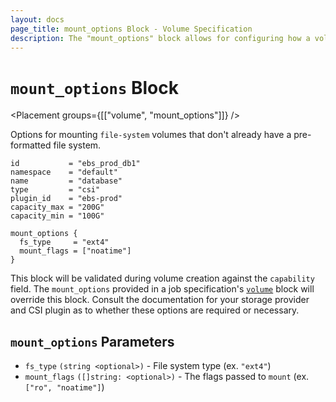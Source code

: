 ```yaml
---
layout: docs
page_title: mount_options Block - Volume Specification
description: The "mount_options" block allows for configuring how a volume is mounted.
---
```


# `mount_options` Block

<Placement groups={[["volume", "mount_options"]]} />

Options for mounting `file-system` volumes that don't already have a
pre-formatted file system.

```hcl
id           = "ebs_prod_db1"
namespace    = "default"
name         = "database"
type         = "csi"
plugin_id    = "ebs-prod"
capacity_max = "200G"
capacity_min = "100G"

mount_options {
  fs_type     = "ext4"
  mount_flags = ["noatime"]
}
```

This block will be validated during volume creation against the `capability`
field. The `mount_options` provided in a job specification's [`volume`] block
will override this block. Consult the documentation for your storage provider
and CSI plugin as to whether these options are required or necessary.

## `mount_options` Parameters

- `fs_type` `(string <optional>)` - File system type (ex. `"ext4"`)
- `mount_flags` `([]string: <optional>)` - The flags passed to `mount` (ex.
  `["ro", "noatime"]`)

[`volume`]: /docs/job-specification/volume

